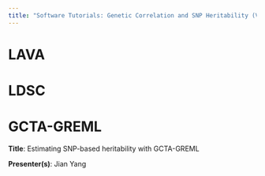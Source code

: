 ```yaml
---
title: "Software Tutorials: Genetic Correlation and SNP Heritability (Video Transcript)"
---
```


# LAVA

# LDSC

# GCTA-GREML

**Title**: Estimating SNP-based heritability with GCTA-GREML

**Presenter(s)**: Jian Yang
